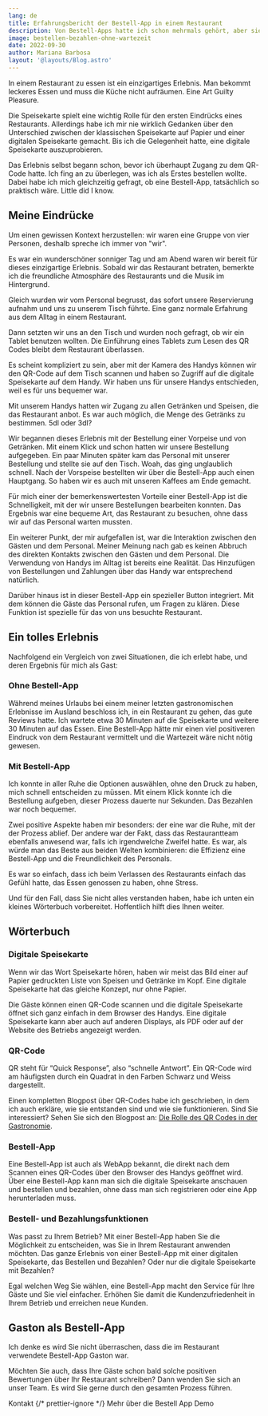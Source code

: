 ```yaml
---
lang: de
title: Erfahrungsbericht der Bestell-App in einem Restaurant
description: Von Bestell-Apps hatte ich schon mehrmals gehört, aber sie nie benutzt. Hier bereichte ich nun über meine erste Erfahrung mit einer Bestell-App. Dies mache ich aus der Perspektiv einer Kundin und wie es für mich war, eine solche App zu nutzen.
image: bestellen-bezahlen-ohne-wartezeit
date: 2022-09-30
author: Mariana Barbosa
layout: '@layouts/Blog.astro'
---
```



In einem Restaurant zu essen ist ein einzigartiges Erlebnis. Man bekommt leckeres Essen und muss die Küche nicht aufräumen. Eine Art Guilty Pleasure.

Die Speisekarte spielt eine wichtig Rolle für den ersten Eindrücks eines Restaurants. Allerdings habe ich mir nie wirklich Gedanken über den Unterschied zwischen der klassischen Speisekarte auf Papier und einer digitalen Speisekarte gemacht. Bis ich die Gelegenheit hatte, eine digitale Speisekarte auszuprobieren.

Das Erlebnis selbst begann schon, bevor ich überhaupt Zugang zu dem QR-Code hatte. Ich fing an zu überlegen, was ich als Erstes bestellen wollte. Dabei habe ich mich gleichzeitig gefragt, ob eine Bestell-App, tatsächlich so praktisch wäre. Little did I know.

## Meine Eindrücke

Um einen gewissen Kontext herzustellen: wir waren eine Gruppe von vier Personen, deshalb spreche ich immer von "wir".

Es war ein wunderschöner sonniger Tag und am Abend waren wir bereit für dieses einzigartige Erlebnis. Sobald wir das Restaurant betraten, bemerkte ich die freundliche Atmosphäre des Restaurants und die Musik im Hintergrund.

Gleich wurden wir vom Personal begrusst, das sofort unsere Reservierung aufnahm und uns zu unserem Tisch führte. Eine ganz normale Erfahrung aus dem Alltag in einem Restaurant.

Dann setzten wir uns an den Tisch und wurden noch gefragt, ob wir ein Tablet benutzen wollten. Die Einführung eines Tablets zum Lesen des QR Codes bleibt dem Restaurant überlassen.

Es scheint kompliziert zu sein, aber mit der Kamera des Handys können wir den QR-Code auf dem Tisch scannen und haben so Zugriff auf die digitale Speisekarte auf dem Handy. Wir haben uns für unsere Handys entschieden, weil es für uns bequemer war.

Mit unserem Handys hatten wir Zugang zu allen Getränken und Speisen, die das Restaurant anbot. Es war auch möglich, die Menge des Getränks zu bestimmen. 5dl oder 3dl?

Wir begannen dieses Erlebnis mit der Bestellung einer Vorpeise und von Getränken. Mit einem Klick und schon hatten wir unsere Bestellung aufgegeben. Ein paar Minuten später kam das Personal mit unserer Bestellung und stellte sie auf den Tisch. Woah, das ging unglaublich schnell. Nach der Vorspeise bestellten wir über die Bestell-App auch einen Hauptgang. So haben wir es auch mit unseren Kaffees am Ende gemacht.

Für mich einer der bemerkenswertesten Vorteile einer Bestell-App ist die Schnelligkeit, mit der wir unsere Bestellungen bearbeiten konnten. Das Ergebnis war eine bequeme Art, das Restaurant zu besuchen, ohne dass wir auf das Personal warten mussten.

Ein weiterer Punkt, der mir aufgefallen ist, war die Interaktion zwischen den Gästen und dem Personal. Meiner Meinung nach gab es keinen Abbruch des direkten Kontakts zwischen den Gästen und dem Personal. Die Verwendung von Handys im Alltag ist bereits eine Realität. Das Hinzufügen von Bestellungen und Zahlungen über das Handy war entsprechend natürlich.

Darüber hinaus ist in dieser Bestell-App ein spezieller Button integriert. Mit dem können die Gäste das Personal rufen, um Fragen zu klären. Diese Funktion ist spezielle für das von uns besuchte Restaurant.

## Ein tolles Erlebnis 

Nachfolgend ein Vergleich von zwei Situationen, die ich erlebt habe, und deren Ergebnis für mich als Gast:

### Ohne Bestell-App

Während meines Urlaubs bei einem meiner letzten gastronomischen Erlebnisse im Ausland beschloss ich, in ein Restaurant zu gehen, das gute Reviews hatte. Ich wartete etwa 30 Minuten auf die Speisekarte und weitere 30 Minuten auf das Essen. Eine Bestell-App hätte mir einen viel positiveren Eindruck von dem Restaurant vermittelt und die Wartezeit wäre nicht nötig gewesen.

### Mit Bestell-App

Ich konnte in aller Ruhe die Optionen auswählen, ohne den Druck zu haben, mich schnell entscheiden zu müssen. Mit einem Klick konnte ich die Bestellung aufgeben, dieser Prozess dauerte nur Sekunden. Das Bezahlen war noch bequemer.

Zwei positive Aspekte haben mir besonders: der eine war die Ruhe, mit der der Prozess ablief. Der andere war der Fakt, dass das Restaurantteam ebenfalls anwesend war, falls ich irgendwelche Zweifel hatte. Es war, als würde man das Beste aus beiden Welten kombinieren: die Effizienz eine Bestell-App und die Freundlichkeit des Personals.

Es war so einfach, dass ich beim Verlassen des Restaurants einfach das Gefühl hatte, das Essen genossen zu haben, ohne Stress.

Und für den Fall, dass Sie nicht alles verstanden haben, habe ich unten ein kleines Wörterbuch vorbereitet. Hoffentlich hilft dies Ihnen weiter.

## Wörterbuch

### Digitale Speisekarte

Wenn wir das Wort Speisekarte hören, haben wir meist das Bild einer auf Papier gedruckten Liste von Speisen und Getränke im Kopf. Eine digitale Speisekarte hat das gleiche Konzept, nur ohne Papier.

Die Gäste können einen QR-Code scannen und die digitale Speisekarte öffnet sich ganz einfach in dem Browser des Handys. Eine digitale Speisekarte kann aber auch auf anderen Displays, als PDF oder auf der Website des Betriebs angezeigt werden.

### QR-Code

QR steht für “Quick Response”, also “schnelle Antwort”. Ein QR-Code wird am häufigsten durch ein Quadrat in den Farben Schwarz und Weiss dargestellt.

Einen kompletten Blogpost über QR-Codes habe ich geschrieben, in dem ich auch erkläre, wie sie entstanden sind und wie sie funktionieren. Sind Sie interessiert? Sehen Sie sich den Blogpost an: [Die Rolle des QR Codes in der Gastronomie](/de/qr-code).

### Bestell-App

Eine Bestell-App ist auch als WebApp bekannt, die direkt nach dem Scannen eines QR-Codes über den Browser des Handys geöffnet wird. Über eine Bestell-App kann man sich die digitale Speisekarte anschauen und bestellen und bezahlen, ohne dass man sich registrieren oder eine App herunterladen muss.

### Bestell- und Bezahlungsfunktionen

Was passt zu Ihrem Betrieb? Mit einer Bestell-App haben Sie die Möglichkeit zu entscheiden, was Sie in Ihrem Restaurant anwenden möchten. Das ganze Erlebnis von einer Bestell-App mit einer digitalen Speisekarte, das Bestellen und Bezahlen? Oder nur die digitale Speisekarte mit Bezahlen?

Egal welchen Weg Sie wählen, eine Bestell-App macht den Service für Ihre Gäste und Sie viel einfacher. Erhöhen Sie damit die Kundenzufriedenheit in Ihrem Betrieb und erreichen neue Kunden.

## Gaston als Bestell-App

Ich denke es wird Sie nicht überraschen, dass die im Restaurant verwendete Bestell-App Gaston war.

Möchten Sie auch, dass Ihre Gäste schon bald solche positiven Bewertungen über Ihr Restaurant schreiben? Dann wenden Sie sich an unser Team. Es wird Sie gerne durch den gesamten Prozess führen.

<ButtonList>
  <ButtonLink href="/de/kontakt/">Kontakt</ButtonLink>
  {/* prettier-ignore */}
  <ButtonLink href="/de/restaurant-bestell-app/">Mehr über die Bestell App</ButtonLink>
  <ButtonLink href="/de/demo/">Demo</ButtonLink>
</ButtonList>
